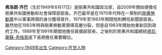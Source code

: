'''弗洛朗·齐巴'''（生於1949年8月17日）是剛果共和國政治家，自2009年開始便擔任剛果共和國勞動和社會保障部部長。齐巴最早是在1970年代時在一黨制的[[剛果勞動黨|剛果勞動黨]]中以軍事將領的身分獲得晉升，1979年至1983年期間他則轉任新聞部部長。雖然他在1983年時與剛果勞動黨領導高層分裂，但是自1983年開始他重新回到政府工作。1989年至1991年期間他擔任裝備部部長，之後則於剛果共和國總統[[德尼·薩蘇-恩格索|德尼·薩蘇-恩格索]]底下長期擔任重要職位。

[[Category:1949年出生|Category:1949年出生]]
[[Category:在世人物|Category:在世人物]]